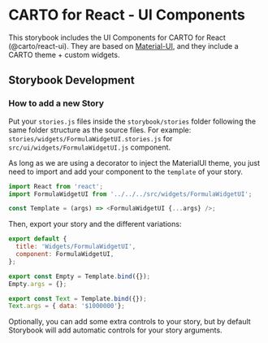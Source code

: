 
<Meta title="Introduction" />

# CARTO for React - UI Components
This storybook includes the UI Components for CARTO for React (@carto/react-ui).
They are based on [Material-UI](https://material-ui.com/), and they include a CARTO theme + custom widgets.

## Storybook Development

### How to add a new Story
Put your `stories.js` files inside the `storybook/stories` folder following the same folder structure as the source files. For example:
`stories/widgets/FormulaWidgetUI.stories.js` for `src/ui/widgets/FormulaWidgetUI.js` component.

As long as we are using a decorator to inject the MaterialUI theme, you just need to import and add your component to the `template` of your story.
```js
import React from 'react';
import FormulaWidgetUI from '../../../src/widgets/FormulaWidgetUI';

const Template = (args) => <FormulaWidgetUI {...args} />;
```

Then, export your story and the different variations:
```js
export default {
  title: 'Widgets/FormulaWidgetUI',
  component: FormulaWidgetUI,
};

export const Empty = Template.bind({});
Empty.args = {};

export const Text = Template.bind({});
Text.args = { data: '$1000000'};
```

Optionally, you can add some extra controls to your story, but by default Storybook will add automatic controls for your story arguments.
